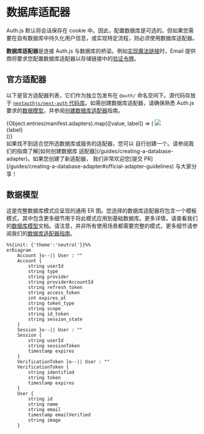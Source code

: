 
# 数据库适配器

<Callout type="info">
  Auth.js 默认将会话保存在 cookie
  中。因此，配置数据库是可选的。但如果您需要在自有数据库中持久化用户信息，或实现特定流程，则必须使用数据库适配器。
</Callout>

**数据库适配器**是连接 Auth.js 与数据库的桥梁。例如[实现魔法链接](/getting-started/authentication/email)时，Email 提供商将要求您配置数据库适配器以存储链接中的[验证令牌](/concepts/database-models#verificationtoken)。

## 官方适配器

以下是官方适配器列表，它们作为独立包发布在 `@auth/` 命名空间下。源代码存放于 [`nextauthjs/next-auth` 代码库](https://github.com/nextauthjs/next-auth/tree/main/packages)。如需创建数据库适配器，请确保熟悉 Auth.js 要求的[数据模型](/concepts/database-models)，并参阅[创建数据库适配器](/guides/creating-a-database-adapter)指南。

<div className="mb-12 mt-8 grid w-full grid-cols-2 gap-x-4 gap-y-4 sm:grid-cols-3 lg:grid-cols-4">
  {Object.entries(manifest.adapters).map(([value, label]) => (
    <Link
      href={`/getting-started/adapters/${value}`}
      key={value}
      className="flex h-32 w-36 flex-col items-center justify-between rounded-lg border border-solid border-neutral-200 p-4 shadow-sm transition duration-300 hover:bg-neutral-50 dark:border-neutral-800 dark:hover:bg-neutral-950"
    >
      <img src={`/img/adapters/${value}.svg`} className="mt-2 h-12" />
      <div className="text-center text-sm">{label}</div>
    </Link>
  ))}
</div>

<Callout>
  如果找不到适合您所选数据库或服务的适配器，您可以
  自行创建一个。请参阅我们的指南了解[如何创建数据库
  适配器](/guides/creating-a-database-adapter)。如果您创建了新适配器，
  我们非常欢迎您[提交
  PR](/guides/creating-a-database-adapter#official-adapter-guidelines)
  与大家分享！
</Callout>

## 数据模型

这是完整数据库模式应呈现的通用 ER 图。您选择的数据库适配器将包含一个模板模式，其中包含更多细节用于将此模式应用到基础数据库。更多详情，请查看我们的[数据库模型](/concepts/database-models)文档。请注意，并非所有使用场景都需要完整的模式，更多细节请参阅我们的[数据库适配器指南](/guides/creating-a-database-adapter)。

```mermaid
%%{init: {'theme':'neutral'}}%%
erDiagram
    Account }o--|| User : ""
    Account {
        string userId
        string type
        string provider
        string providerAccountId
        string refresh_token
        string access_token
        int expires_at
        string token_type
        string scope
        string id_token
        string session_state
    }
    Session }o--|| User : ""
    Session {
        string userId
        string sessionToken
        timestamp expires
    }
    VerificationToken }o--|| User : ""
    VerificationToken {
        string identified
        string token
        timestamp expires
    }
    User {
        string id
        string name
        string email
        timestamp emailVerified
        string image
    }
```
